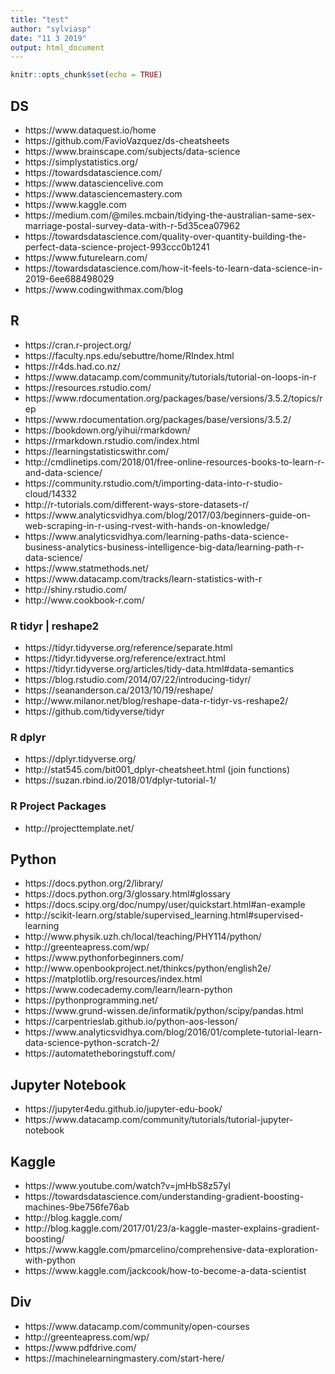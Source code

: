 ```yaml
---
title: "test"
author: "sylviasp"
date: "11 3 2019"
output: html_document
---
```


```r
knitr::opts_chunk$set(echo = TRUE)
```

## DS

- https://www.dataquest.io/home
- https://github.com/FavioVazquez/ds-cheatsheets
- https://www.brainscape.com/subjects/data-science
- https://simplystatistics.org/
- https://towardsdatascience.com/
- https://www.datasciencelive.com
- https://www.datasciencemastery.com
- https://www.kaggle.com
- https://medium.com/@miles.mcbain/tidying-the-australian-same-sex-marriage-postal-survey-data-with-r-5d35cea07962
- https://towardsdatascience.com/quality-over-quantity-building-the-perfect-data-science-project-993ccc0b1241
- https://www.futurelearn.com/
- https://towardsdatascience.com/how-it-feels-to-learn-data-science-in-2019-6ee688498029
- https://www.codingwithmax.com/blog



## R

- https://cran.r-project.org/
- https://faculty.nps.edu/sebuttre/home/RIndex.html
- https://r4ds.had.co.nz/
- https://www.datacamp.com/community/tutorials/tutorial-on-loops-in-r
- https://resources.rstudio.com/
- https://www.rdocumentation.org/packages/base/versions/3.5.2/topics/rep
- https://www.rdocumentation.org/packages/base/versions/3.5.2/
- https://bookdown.org/yihui/rmarkdown/
- https://rmarkdown.rstudio.com/index.html
- https://learningstatisticswithr.com/
- http://cmdlinetips.com/2018/01/free-online-resources-books-to-learn-r-and-data-science/
- https://community.rstudio.com/t/importing-data-into-r-studio-cloud/14332
- http://r-tutorials.com/different-ways-store-datasets-r/
- https://www.analyticsvidhya.com/blog/2017/03/beginners-guide-on-web-scraping-in-r-using-rvest-with-hands-on-knowledge/
- https://www.analyticsvidhya.com/learning-paths-data-science-business-analytics-business-intelligence-big-data/learning-path-r-data-science/
- https://www.statmethods.net/
- https://www.datacamp.com/tracks/learn-statistics-with-r
- http://shiny.rstudio.com/
- http://www.cookbook-r.com/



### R tidyr | reshape2
- https://tidyr.tidyverse.org/reference/separate.html
- https://tidyr.tidyverse.org/reference/extract.html
- https://tidyr.tidyverse.org/articles/tidy-data.html#data-semantics
- https://blog.rstudio.com/2014/07/22/introducing-tidyr/
- https://seananderson.ca/2013/10/19/reshape/
- http://www.milanor.net/blog/reshape-data-r-tidyr-vs-reshape2/
- https://github.com/tidyverse/tidyr


### R dplyr
- https://dplyr.tidyverse.org/
- http://stat545.com/bit001_dplyr-cheatsheet.html (join functions)
- https://suzan.rbind.io/2018/01/dplyr-tutorial-1/


### R Project Packages
- http://projecttemplate.net/


## Python

- https://docs.python.org/2/library/
- https://docs.python.org/3/glossary.html#glossary
- https://docs.scipy.org/doc/numpy/user/quickstart.html#an-example
- http://scikit-learn.org/stable/supervised_learning.html#supervised-learning
- http://www.physik.uzh.ch/local/teaching/PHY114/python/
- http://greenteapress.com/wp/
- https://www.pythonforbeginners.com/
- http://www.openbookproject.net/thinkcs/python/english2e/
- https://matplotlib.org/resources/index.html
- https://www.codecademy.com/learn/learn-python
- https://pythonprogramming.net/
- https://www.grund-wissen.de/informatik/python/scipy/pandas.html
- https://carpentrieslab.github.io/python-aos-lesson/
- https://www.analyticsvidhya.com/blog/2016/01/complete-tutorial-learn-data-science-python-scratch-2/
- https://automatetheboringstuff.com/



## Jupyter Notebook
- https://jupyter4edu.github.io/jupyter-edu-book/
- https://www.datacamp.com/community/tutorials/tutorial-jupyter-notebook


## Kaggle
- https://www.youtube.com/watch?v=jmHbS8z57yI
- https://towardsdatascience.com/understanding-gradient-boosting-machines-9be756fe76ab
- http://blog.kaggle.com/
- http://blog.kaggle.com/2017/01/23/a-kaggle-master-explains-gradient-boosting/
- https://www.kaggle.com/pmarcelino/comprehensive-data-exploration-with-python
- https://www.kaggle.com/jackcook/how-to-become-a-data-scientist



## Div
- https://www.datacamp.com/community/open-courses
- http://greenteapress.com/wp/
- https://www.pdfdrive.com/
- https://machinelearningmastery.com/start-here/




